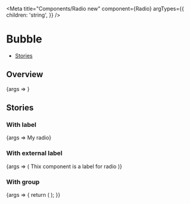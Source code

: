 

<Meta
  title="Components/Radio new"
  component={Radio}
  argTypes={{
    children: 'string',
  }}
/>

# Bubble

- [Stories](#stories)

## Overview

<Canvas>
  <Story name="Default">{args => <Radio {...args} />}</Story>
</Canvas>

<ArgsTable story="Default" />

## Stories

### With label

<Canvas>
  <Story name="With label">{args => <Radio {...args}>My radio</Radio>}</Story>
</Canvas>

### With external label

<Canvas>
  <Story name="With external label">
    {args => (
      <label htmlFor="myRadioID">
        <Flex
          style={{
            backgroundColor: 'lightblue',
            borderRadius: '8px',
            padding: '20px 40px',
          }}
        >
          Thix component is a label for radio
          <Radio {...args} id="myRadioID" customLabelId="myRadioID-label" />
        </Flex>
      </label>
    )}
  </Story>
</Canvas>

### With group

<Canvas>
  <Story name="With group">
    {args => {
      return (
        <RadioGroup label="Pet a dog" name="dog" value="Freja">
          <Radio value="Freja" />
          <Radio value="Gałgan" />
        </RadioGroup>
      );
    }}
  </Story>
</Canvas>
